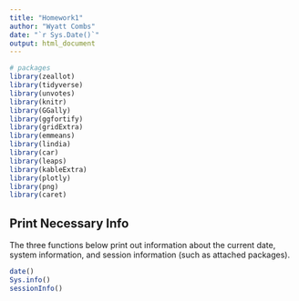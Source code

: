 ```yaml
---
title: "Homework1"
author: "Wyatt Combs"
date: "`r Sys.Date()`"
output: html_document
---
```


```r
# packages
library(zeallot)
library(tidyverse)
library(unvotes)
library(knitr)
library(GGally)
library(ggfortify)
library(gridExtra)
library(emmeans)
library(lindia)
library(car)
library(leaps)
library(kableExtra)
library(plotly)
library(png)
library(caret)

```

## Print Necessary Info

The three functions below print out information about the current date, system information, and session information (such as attached packages).

```r
date()
Sys.info()
sessionInfo() 
```

